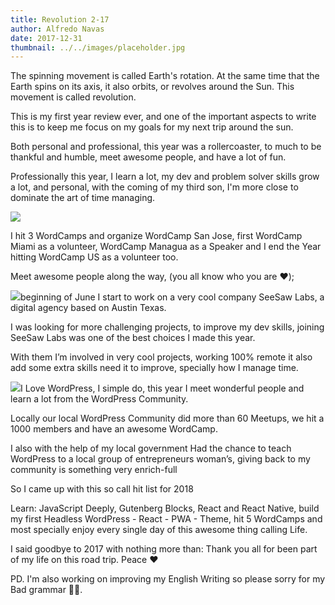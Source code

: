 ```yaml
---
title: Revolution 2-17
author: Alfredo Navas
date: 2017-12-31
thumbnail: ../../images/placeholder.jpg
---
```


The spinning movement is called Earth's rotation. At the same time that the Earth spins on its axis, it also orbits, or revolves around the Sun. This movement is called revolution.

This is my first year review ever, and one of the important aspects to write this is to keep me focus on my goals for my next trip around the sun.

Both personal and professional, this year was a rollercoaster, to much to be thankful and humble, meet awesome people, and have a lot of fun.

Professionally this year, I learn a lot, my dev and problem solver skills grow a lot, and personal, with the coming of my third son, I'm more close to dominate the art of time managing.

![](https://www.elpuas.com/wp-content/uploads/2017/12/img_3769.jpg)

I hit 3 WordCamps and organize WordCamp San Jose, first WordCamp Miami as a volunteer, WordCamp Managua as a Speaker and I end the Year hitting WordCamp US as a volunteer too.

Meet awesome people along the way, (you all know who you are ❤️);

![](https://www.elpuas.com/wp-content/uploads/2017/12/img_4281.jpg)beginning of June I start to work on a very cool company SeeSaw Labs, a digital agency based on Austin Texas.

I was looking for more challenging projects, to improve my dev skills, joining SeeSaw Labs was one of the best choices I made this year.

With them I’m involved in very cool projects, working 100% remote it also add some extra skills need it to improve, specially how I manage time.

![](https://www.elpuas.com/wp-content/uploads/2017/12/img_3818.jpg)I Love WordPress, I simple do, this year I meet wonderful people and learn a lot from the WordPress Community.

Locally our local WordPress Community did more than 60 Meetups, we hit a 1000 members and have an awesome WordCamp.

I also with the help of my local government Had the chance to teach WordPress to a local group of entrepreneurs woman’s, giving back to my community is something very enrich-full

So I came up with this so call hit list for 2018

Learn: JavaScript Deeply, Gutenberg Blocks, React and React Native, build my first Headless WordPress - React - PWA - Theme, hit 5 WordCamps and most specially enjoy every single day of this awesome thing calling Life.

I said goodbye to 2017 with nothing more than: Thank you all for been part of my life on this road trip. Peace ❤️

PD. I'm also working on improving my English Writing so please sorry for my Bad grammar 🙌🏻.
